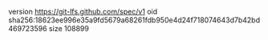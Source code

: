 version https://git-lfs.github.com/spec/v1
oid sha256:18623ee996e35a9fd5679a68261fdb950e4d24f718074643d7b42bd469723596
size 108899
